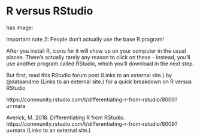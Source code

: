 # R versus RStudio

has image: 
<!-- https://canvas.pitt.edu/courses/45284/pages/r-versus-rstudio?module_item_id=1261492 -->


Important note 2: People don’t actually use the base R program! 

After you install R, icons for it will show up on your computer in the usual places.  There’s actually rarely any reason to click on these - instead, you’ll use another program called RStudio, which you'll download in the next step. 

But first, read this RStudio forum post (Links to an external site.) by  @dataandme (Links to an external site.) for a quick breakdown on R versus RStudio

https://community.rstudio.com/t/differentiating-r-from-rstudio/8009?u=mara


Averick, M.  2018.  Differentiating R from RStudio.  https://community.rstudio.com/t/differentiating-r-from-rstudio/8009?u=mara (Links to an external site.)
